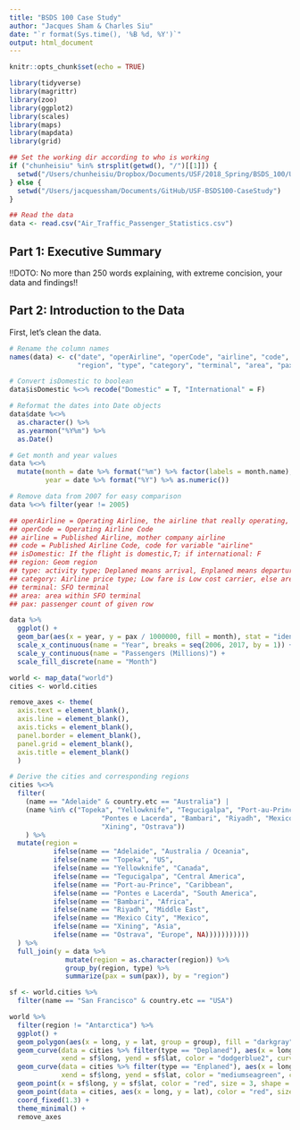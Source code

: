 ```yaml
---
title: "BSDS 100 Case Study"
author: "Jacques Sham & Charles Siu"
date: "`r format(Sys.time(), '%B %d, %Y')`"
output: html_document
---
```


```r
knitr::opts_chunk$set(echo = TRUE)
```

```r
library(tidyverse)
library(magrittr)
library(zoo)
library(ggplot2)
library(scales)
library(maps)
library(mapdata)
library(grid)
```

```r
## Set the working dir according to who is working
if ("chunheisiu" %in% strsplit(getwd(), "/")[[1]]) {
  setwd("/Users/chunheisiu/Dropbox/Documents/USF/2018_Spring/BSDS_100/USF-BSDS100-CaseStudy")
} else {
  setwd("/Users/jacquessham/Documents/GitHub/USF-BSDS100-CaseStudy")
}

## Read the data
data <- read.csv("Air_Traffic_Passenger_Statistics.csv")
```

## Part 1: Executive Summary

!!DOTO: No more than 250 words explaining, with extreme concision, your data and findings!!


## Part 2: Introduction to the Data
First, let's clean the data.

```r
# Rename the column names
names(data) <- c("date", "operAirline", "operCode", "airline", "code", "isDomestic",
                 "region", "type", "category", "terminal", "area", "pax")

# Convert isDomestic to boolean
data$isDomestic %<>% recode("Domestic" = T, "International" = F)

# Reformat the dates into Date objects
data$date %<>% 
  as.character() %>% 
  as.yearmon("%Y%m") %>% 
  as.Date()

# Get month and year values
data %<>% 
  mutate(month = date %>% format("%m") %>% factor(labels = month.name),
         year = date %>% format("%Y") %>% as.numeric())

# Remove data from 2007 for easy comparison
data %<>% filter(year != 2005) 

## operAirline = Operating Airline, the airline that really operating, some airline would own a child company to operate a single route
## operCode = Operating Airline Code
## airline = Published Airline, mother company airline
## code = Published Airline Code, code for variable "airline"
## isDomestic: If the flight is domestic,T; if international: F
## region: Geom region
## type: activity type; Deplaned means arrival, Enplaned means departure, Thru / Transit is other 
## category: Airline price type; Low fare is Low cost carrier, else are others
## terminal: SFO terminal
## area: area within SFO terminal
## pax: passenger count of given row
```

```r
data %>% 
  ggplot() +
  geom_bar(aes(x = year, y = pax / 1000000, fill = month), stat = "identity") +
  scale_x_continuous(name = "Year", breaks = seq(2006, 2017, by = 1)) +
  scale_y_continuous(name = "Passengers (Millions)") +
  scale_fill_discrete(name = "Month")
```

```r
world <- map_data("world")
cities <- world.cities

remove_axes <- theme(
  axis.text = element_blank(),
  axis.line = element_blank(),
  axis.ticks = element_blank(),
  panel.border = element_blank(),
  panel.grid = element_blank(),
  axis.title = element_blank()
  )

# Derive the cities and corresponding regions
cities %<>%
  filter(
    (name == "Adelaide" & country.etc == "Australia") |
    (name %in% c("Topeka", "Yellowknife", "Tegucigalpa", "Port-au-Prince",
                       "Pontes e Lacerda", "Bambari", "Riyadh", "Mexico City",
                       "Xining", "Ostrava"))
    ) %>% 
  mutate(region =
           ifelse(name == "Adelaide", "Australia / Oceania",
           ifelse(name == "Topeka", "US",
           ifelse(name == "Yellowknife", "Canada",
           ifelse(name == "Tegucigalpa", "Central America",
           ifelse(name == "Port-au-Prince", "Caribbean",
           ifelse(name == "Pontes e Lacerda", "South America",
           ifelse(name == "Bambari", "Africa",
           ifelse(name == "Riyadh", "Middle East",
           ifelse(name == "Mexico City", "Mexico",
           ifelse(name == "Xining", "Asia",
           ifelse(name == "Ostrava", "Europe", NA)))))))))))
  ) %>% 
  full_join(y = data %>%
              mutate(region = as.character(region)) %>% 
              group_by(region, type) %>%
              summarize(pax = sum(pax)), by = "region")

sf <- world.cities %>%
  filter(name == "San Francisco" & country.etc == "USA")

world %>% 
  filter(region != "Antarctica") %>% 
  ggplot() +
  geom_polygon(aes(x = long, y = lat, group = group), fill = "darkgray") +
  geom_curve(data = cities %>% filter(type == "Deplaned"), aes(x = long, y = lat, size = log(pax)),
             xend = sf$long, yend = sf$lat, color = "dodgerblue2", curvature = 0.5) +
  geom_curve(data = cities %>% filter(type == "Enplaned"), aes(x = long, y = lat, size = log(pax)),
             xend = sf$long, yend = sf$lat, color = "mediumseagreen", curvature = -0.5) +
  geom_point(x = sf$long, y = sf$lat, color = "red", size = 3, shape = 10) +
  geom_point(data = cities, aes(x = long, y = lat), color = "red", size = 3) +
  coord_fixed(1.3) +
  theme_minimal() +
  remove_axes
```


